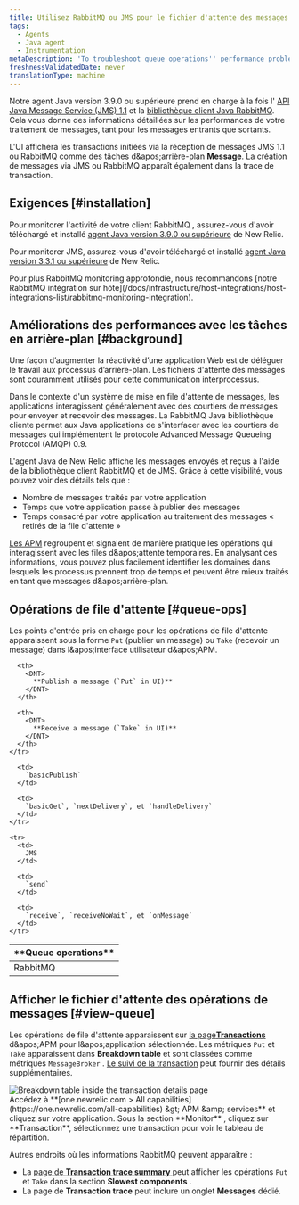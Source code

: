 ```yaml
---
title: Utilisez RabbitMQ ou JMS pour le fichier d'attente des messages
tags:
  - Agents
  - Java agent
  - Instrumentation
metaDescription: 'To troubleshoot queue operations'' performance problems, use RabbitMQ with New Relic APM for Java applications.'
freshnessValidatedDate: never
translationType: machine
---
```


Notre agent Java version 3.9.0 ou supérieure prend en charge à la fois l&apos; [API Java Message Service (JMS) 1.1](https://docs.oracle.com/javaee/7/api/javax/jms/package-summary.html#package.description) et la [bibliothèque client Java RabbitMQ](https://www.rabbitmq.com/java-client.html). Cela vous donne des informations détaillées sur les performances de votre traitement de messages, tant pour les messages entrants que sortants.

L&apos;UI <InlinePopover type="apm" />affichera les transactions initiées via la réception de messages JMS 1.1 ou RabbitMQ comme des tâches d&amp;apos;arrière-plan <DNT>**Message**</DNT>. La création de messages via JMS ou RabbitMQ apparaît également dans la trace de transaction.

## Exigences [#installation]

Pour monitorer l&apos;activité de votre client RabbitMQ , assurez-vous d&apos;avoir téléchargé et installé [agent Java version 3.9.0 ou supérieure](/docs/release-notes/agent-release-notes/java-release-notes) de New Relic.

Pour monitorer JMS, assurez-vous d&apos;avoir téléchargé et installé [agent Java version 3.3.1 ou supérieure](/docs/release-notes/agent-release-notes/java-release-notes/java-agent-331) de New Relic.

<Callout variant="tip">
  Pour plus RabbitMQ monitoring approfondie, nous recommandons [notre RabbitMQ intégration sur hôte](/docs/infrastructure/host-integrations/host-integrations-list/rabbitmq-monitoring-integration).
</Callout>

## Améliorations des performances avec les tâches en arrière-plan [#background]

Une façon d’augmenter la réactivité d’une application Web est de déléguer le travail aux processus d’arrière-plan. Les fichiers d&apos;attente des messages sont couramment utilisés pour cette communication interprocessus.

Dans le contexte d&apos;un système de mise en file d&apos;attente de messages, les applications interagissent généralement avec des courtiers de messages pour envoyer et recevoir des messages. La RabbitMQ Java bibliothèque cliente permet aux Java applications de s&apos;interfacer avec les courtiers de messages qui implémentent le protocole Advanced Message Queueing Protocol (AMQP) 0.9.

L&apos;agent Java de New Relic affiche les messages envoyés et reçus à l&apos;aide de la bibliothèque client RabbitMQ et de JMS. Grâce à cette visibilité, vous pouvez voir des détails tels que :

* Nombre de messages traités par votre application
* Temps que votre application passe à publier des messages
* Temps consacré par votre application au traitement des messages « retirés de la file d&apos;attente »

[Les APM](#view-queue) regroupent et signalent de manière pratique les opérations qui interagissent avec les files d&amp;apos;attente temporaires. En analysant ces informations, vous pouvez plus facilement identifier les domaines dans lesquels les processus prennent trop de temps et peuvent être mieux traités en tant que messages d&amp;apos;arrière-plan.

## Opérations de file d&apos;attente [#queue-ops]

Les points d&apos;entrée pris en charge pour les opérations de file d&apos;attente apparaissent sous la forme `Put` (publier un message) ou `Take` (recevoir un message) dans l&amp;apos;interface utilisateur d&amp;apos;APM.

<table>
  <thead>
    <tr>
      <th width={150}>
        <DNT>
          **Queue operations**
        </DNT>
      </th>

      <th>
        <DNT>
          **Publish a message (`Put` in UI)**
        </DNT>
      </th>

      <th>
        <DNT>
          **Receive a message (`Take` in UI)**
        </DNT>
      </th>
    </tr>
  </thead>

  <tbody>
    <tr>
      <td>
        RabbitMQ
      </td>

      <td>
        `basicPublish`
      </td>

      <td>
        `basicGet`, `nextDelivery`, et `handleDelivery`
      </td>
    </tr>

    <tr>
      <td>
        JMS
      </td>

      <td>
        `send`
      </td>

      <td>
        `receive`, `receiveNoWait`, et `onMessage`
      </td>
    </tr>
  </tbody>
</table>

## Afficher le fichier d&apos;attente des opérations de messages [#view-queue]

Les opérations de file d&apos;attente apparaissent sur [la page<DNT>**Transactions**</DNT> ](/docs/apm/applications-menu/monitoring/transactions-dashboard)d&amp;apos;APM pour l&amp;apos;application sélectionnée. Les métriques `Put` et `Take` apparaissent dans <DNT>**Breakdown table**</DNT> et sont classées comme métriques `MessageBroker` . [Le suivi de la transaction](/docs/apm/transactions/transaction-traces/transaction-traces) peut fournir des détails supplémentaires.

<img title="Breakdown table inside the transaction details page" alt="Breakdown table inside the transaction details page" src="/images/apm_screenshot-crop_breakdown-table.webp" />

<figcaption>
  Accédez à <DNT>**[one.newrelic.com &gt; All capabilities](https://one.newrelic.com/all-capabilities) &amp;gt; APM &amp;amp; services**</DNT> et cliquez sur votre application. Sous la section <DNT>**Monitor**</DNT> , cliquez sur <DNT>**Transaction**</DNT>, sélectionnez une transaction pour voir le tableau de répartition.
</figcaption>

Autres endroits où les informations RabbitMQ peuvent apparaître :

* La [page de **Transaction trace summary** ](/docs/apm/transactions/transaction-traces/transaction-traces-trace-details-page)peut afficher les opérations `Put` et `Take` dans la section **Slowest components** .
* La page de **Transaction trace** peut inclure un onglet **Messages** dédié.